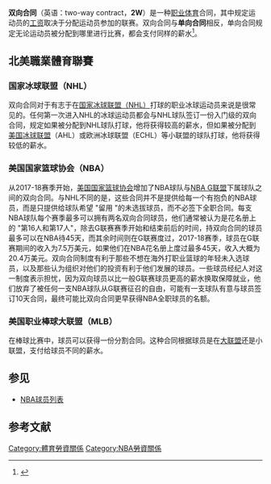 {{Expand language|1=en|time=2021-01-04T07:49:27+00:00}}
{{NoteTA
|G1=Sports
}}
'''双向合同'''（英语：two-way contract，'''2W'''）是一种[[职业体育|职业体育]]合同，其中规定运动员的[[工资|工资]]取决于分配运动员参加的联赛。双向合同与'''单向合同'''相反，单向合同规定无论运动员被分配到哪里进行比赛，都会支付同样的薪水<ref>{{cite news|title=Major league dreams are anything but cheap|url=http://chronicle.augusta.com/stories/2006/12/03/gja_106960.shtml|access-date=December 1, 2010|date=December 3, 2006|newspaper={{tsl|en|The Augusta Chronicle||The Augusta Chronicle}}|archive-date=2012-09-14|archive-url=https://web.archive.org/web/20120914215248/http://chronicle.augusta.com/stories/2006/12/03/gja_106960.shtml|dead-url=no}}</ref>。

== 北美職業體育聯賽 ==
=== 国家冰球联盟（NHL）===

双向合同对于有志于在[[國家冰球聯盟|国家冰球联盟（NHL）]]打球的职业冰球运动员来说是很常见的。任何第一次进入NHL的冰球运动员都会与NHL球队签订一份入门级的双向合同，规定如果被分配到NHL球队打球，他将获得较高的薪水，但如果被分配到[[美国冰球联盟|美国冰球联盟]]（AHL）或欧洲冰球联盟（ECHL）等小联盟的球队打球，他将获得较低的薪水。

=== 美国国家篮球协会（NBA）===

从2017-18赛季开始，[[NBA|美国国家篮球协会]]增加了NBA球队与[[NBA_G聯盟|NBA G联盟]]下属球队之间的双向合同。与NHL不同的是，这些合同并不是提供给每一个有抱负的NBA球员，而是只提供给球队希望 "留用 "的未选拔球员，而不必签下全职合同。每支NBA球队每个赛季最多可以拥有两名双向合同球员，他们通常被认为是花名册上的 "第16人和第17人"，除去G联赛赛季开始和结束前后的时间，持双向合同的球员最多可以在NBA待45天，而其余时间则在G联赛度过，2017-18赛季，球员在G联赛期间的收入为7.5万美元，如果他们在NBA花名册上度过最多45天，收入大概为20.4万美元。双向合同制度有利于那些不想在海外打职业篮球的年轻未入选球员，以及那些认为组织对他们的投资有利于他们发展的球员。一些球员经纪人对这一制度表示担忧，因为双向球员以比一般G联赛球员更高的薪水换取保障就业，他们放弃了被任何一支NBA球队从G联赛征召的自由，可能有一支球队有意与球员签订10天合同，最终可能比双向合同更早获得NBA全职球员的名额。

=== 美国职业棒球大联盟（MLB）===

在棒球比赛中，球员可以获得一份分割合同。这种合同根据球员是在[[美國職業棒球大聯盟|大联盟]]还是小联盟，支付给球员不同的薪水。

==参见==
* [[NBA球员列表|NBA球员列表]]

==参考文献==
{{reflist}}

[[Category:體育勞資關係|Category:體育勞資關係]]
[[Category:NBA勞資關係|Category:NBA勞資關係]]